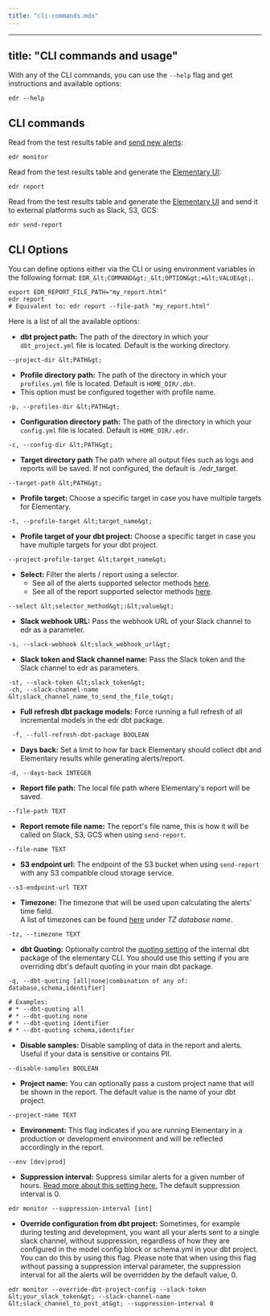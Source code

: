 ```yaml
---
title: "cli-commands.mdx"
---
```


---
title: "CLI commands and usage"
---

With any of the CLI commands, you can use the `--help` flag and get instructions and available options:

```shell
edr --help
```

## CLI commands

Read from the test results table and [send new alerts](/oss/guides/alerts/alerts-configuration):

```shell
edr monitor
```

Read from the test results table and generate the [Elementary UI](/features/data-observability-dashboard):

```shell
edr report
```

Read from the test results table and generate the [Elementary UI](/features/data-observability-dashboard) and send
it to external
platforms such as Slack, S3, GCS:

```shell
edr send-report
```

## CLI Options

You can define options either via the CLI or using environment variables in the following
format: `EDR_&lt;COMMAND&gt;_&lt;OPTION&gt;=&lt;VALUE&gt;`.

```shell
export EDR_REPORT_FILE_PATH="my_report.html"
edr report
# Equivalent to: edr report --file-path "my_report.html"
```

Here is a list of all the available options:

- **dbt project path:**
  The path of the directory in which your `dbt_project.yml` file is located. Default is the working directory.

```shell
--project-dir &lt;PATH&gt;
```

- **Profile directory path:**
  The path of the directory in which your `profiles.yml` file is located. Default is `HOME_DIR/.dbt`.
- This option must be configured together with profile name.

```shell
-p, --profiles-dir &lt;PATH&gt;
```

- **Configuration directory path:**
  The path of the directory in which your `config.yml` file is located. Default is `HOME_DIR/.edr`.

```shell
-c, --config-dir &lt;PATH&gt;
```

- **Target directory path**
  The path where all output files such as logs and reports will be saved. If not configured, the default is ./edr_target.

```shell
--target-path &lt;PATH&gt;
```

- **Profile target:**
  Choose a specific target in case you have multiple targets for Elementary.

```shell
-t, --profile-target &lt;target_name&gt;
```

- **Profile target of your dbt project:**
  Choose a specific target in case you have multiple targets for your dbt project.

```shell
--project-profile-target &lt;target_name&gt;
```

- **Select:**
  Filter the alerts / report using a selector.
  - See all of the alerts supported selector methods [here](/oss/guides/alerts/alerts-configuration#alerts-cli-flags).
  - See all of the report supported selector methods [here](/oss/guides/generate-report-ui#generating-a-report-for-single-invocation).

```shell
--select &lt;selector_method&gt;:&lt;value&gt;
```

- **Slack webhook URL:**
  Pass the webhook URL of your Slack channel to edr as a parameter.

```shell
-s, --slack-webhook &lt;slack_webhook_url&gt;
```

- **Slack token and Slack channel name:**
  Pass the Slack token and the Slack channel to edr as parameters.

```shell
-st, --slack-token &lt;slack_token&gt;
-ch, --slack-channel-name &lt;slack_channel_name_to_send_the_file_to&gt;
```

- **Full refresh dbt package models:**
  Force running a full refresh of all incremental models in the edr dbt package.

```shell
 -f, --full-refresh-dbt-package BOOLEAN
```

- **Days back:**
  Set a limit to how far back Elementary should collect dbt and Elementary results while generating alerts/report.

```shell
-d, --days-back INTEGER
```

- **Report file path:**
  The local file path where Elementary's report will be saved.

```shell
--file-path TEXT
```

- **Report remote file name:**
  The report's file name, this is how it will be called on Slack, S3, GCS when using `send-report`.

```shell
--file-name TEXT
```

- **S3 endpoint url:**
  The endpoint of the S3 bucket when using `send-report` with any S3 compatible cloud storage service.

```shell
--s3-endpoint-url TEXT
```

- **Timezone:**
  The timezone that will be used upon calculating the alerts' time field.  
  A list of timezones can be found [here](https://en.wikipedia.org/wiki/List_of_tz_database_time_zones) under _TZ
  database name_.

```shell
-tz, --timezone TEXT
```

- **dbt Quoting:**
  Optionally control the [quoting setting](https://docs.getdbt.com/reference/project-configs/quoting) of the
  internal dbt package of the elementary CLI.
  You should use this setting if you are overriding dbt's default quoting in your main dbt package.

```shell
-q, --dbt-quoting [all|none|combination of any of: database,schema,identifier]

# Examples:
# * --dbt-quoting all
# * --dbt-quoting none
# * --dbt-quoting identifier
# * --dbt-quoting schema,identifier
```

- **Disable samples:**
  Disable sampling of data in the report and alerts.
  Useful if your data is sensitive or contains PII.

```shell
--disable-samples BOOLEAN
```

- **Project name:**
  You can optionally pass a custom project name that will be shown in the report.
  The default value is the name of your dbt project.

```shell
--project-name TEXT
```

- **Environment:**
  This flag indicates if you are running Elementary in a production or development environment and will be reflected
  accordingly in the report.

```shell
--env [dev|prod]
```

- **Suppression interval:**
  Suppress similar alerts for a given number of hours.
  [Read more about this setting here.](/oss/guides/alerts/alerts-configuration#suppression-interval-flag)
  The default suppression interval is 0.

```shell
edr monitor --suppression-interval [int]
```

- **Override configuration from dbt project:**
  Sometimes, for example during testing and development, you want all your alerts sent to a single slack channel,
  without suppression, regardless of how they are configured in the model config block or schema.yml in your dbt project.
  You can do this by using this flag.
  Please note that when using this flag without passing a suppression interval parameter, the suppression interval for all the alerts will be overridden by the default value, 0.

```shell
edr monitor --override-dbt-project-config --slack-token &lt;your_slack_token&gt; --slack-channel-name &lt;slack_channel_to_post_at&gt; --suppression-interval 0
```
